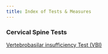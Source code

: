 ```yaml
---
title: Index of Tests & Measures
---
```


### Cervical Spine Tests 

[Vertebrobasilar insufficiency Test (VBI)]({{< var ref-VBI-vertebrobasilar-insufficiency-test.path >}})